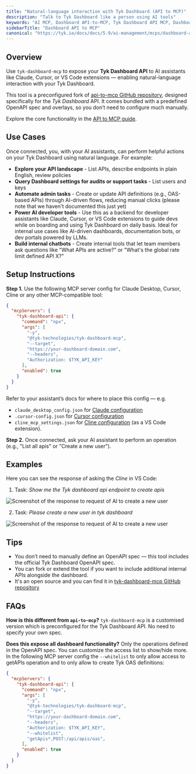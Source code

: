 ```yaml
---
title: "Natural-language interaction with Tyk Dashboard (API to MCP)"
description: "Talk to Tyk Dashboard like a person using AI tools"
keywords: "AI MCP, Dashboard API-to-MCP, Tyk Dashboard API MCP, Dashboard API, Talk to Tyk Dashboard, AI Management"
sidebarTitle: "Dashboard API to MCP"
canonical: "https://tyk.io/docs/docs/5.9/ai-management/mcps/dashboard-api-to-mcp"
---
```


## Overview

Use `tyk-dashboard-mcp` to expose your **Tyk Dashboard API** to AI assistants like Claude, Cursor, or VS Code extensions — enabling natural-language interaction with your Tyk Dashboard.

This tool is a preconfigured fork of [api-to-mcp GitHub repository](https://github.com/TykTechnologies/api-to-mcp), designed specifically for the *Tyk Dashboard* API. It comes bundled with a predefined OpenAPI spec and overlays, so you don’t need to configure much manually.

Explore the core functionality in the [API to MCP guide](/docs/5.9/ai-management/mcps/api-to-mcp).


## Use Cases

Once connected, you, with your AI assistants, can perform helpful actions on your Tyk Dashboard using natural language. For example:
- **Explore your API landscape** - List APIs, describe endpoints in plain English, review policies
- **Query Dashboard settings for audits or support tasks** - List users and keys
- **Automate admin tasks** - Create or update API definitions (e.g., OAS-based APIs) through AI-driven flows, reducing manual clicks (please note that we haven't documented this just yet)
- **Power AI developer tools** - Use this as a backend for developer assistants like Claude, Cursor, or VS Code extensions to guide devs while on boarding and using Tyk Dashboard on daily basis. Ideal for internal use cases like AI-driven dashboards, documentation bots, or dev portals powered by LLMs.
- **Build internal chatbots** - Create internal tools that let team members ask questions like "What APIs are active?" or "What's the global rate limit defined API X?"


## Setup Instructions

**Step 1.** Use the following MCP server config for Claude Desktop, Cursor, Cline or any other MCP-compatible tool:

```json
{
  "mcpServers": {
    "tyk-dashboard-api": {
      "command": "npx",
      "args": [
        "-y",
        "@tyk-technologies/tyk-dashboard-mcp",
        "--target",
        "https://your-dashboard-domain.com",
        "--headers",
        "Authorization: $TYK_API_KEY"
      ],
      "enabled": true
    }
  }
}
```

Refer to your assistant’s docs for where to place this config — e.g.
- `claude_desktop_config.json` for [Claude configuration](https://modelcontextprotocol.io/quickstart/user#2-add-the-filesystem-mcp-server)
- `.cursor-config.json` for [Cursor configuration](https://docs.cursor.com/context/model-context-protocol#configuring-mcp-servers)
- `cline_mcp_settings.json` for [Cline configuration](https://docs.roocode.com/features/mcp/using-mcp-in-roo#configuring-mcp-servers) (as a VS Code extension).

**Step 2.**
Once connected, ask your AI assistant to perform an operation (e.g., "List all apis" or "Create a new user").

## Examples

Here you can see the response of asking the *Cline* in VS Code:

1. Task: *Show me the Tyk dashboard api endpoint to create apis*

<img src="/img/ai-mcp/ask-dashboard-howto-create-apis-screenshot.png" alt="Screenshot of the response to request of AI to create a new user" />

<br />

2. Task: *Please create a new user in tyk dashboard*

<img src="/img/ai-mcp/ask-dashboard-to-create-user-screenshot.png" alt="Screenshot of the response to request of AI to create a new user" />

## Tips

- You don’t need to manually define an OpenAPI spec — this tool includes the official Tyk Dashboard OpenAPI spec.
- You can fork or extend the tool if you want to include additional internal APIs alongside the dashboard.
- It's an open source and you can find it in [tyk-dashboard-mcp GitHub repository](https://github.com/TykTechnologies/tyk-dashboard-mcp)

## FAQs

**How is this different from `api-to-mcp`?**
`tyk-dashboard-mcp` is a customised version which is preconfigured for the Tyk Dashboard API. No need to specify your own spec.

**Does this expose all dashboard functionality?**
Only the operations defined in the OpenAPI spec. You can customize the access list to show/hide more. In the following MCP server config the `--whitelist` to only allow access to getAPIs operation and to only allow to create Tyk OAS definitions:

```json
{
  "mcpServers": {
    "tyk-dashboard-api": {
      "command": "npx",
      "args": [
        "-y",
        "@tyk-technologies/tyk-dashboard-mcp",
        "--target",
        "https://your-dashboard-domain.com",
        "--headers",
        "Authorization: $TYK_API_KEY",
        "--whitelist",
        "getApis*,POST:/api/apis/oas",
      ],
      "enabled": true
    }
  }
}
```

